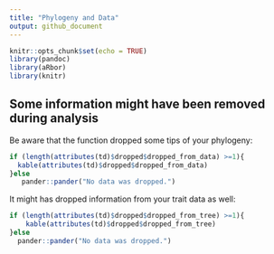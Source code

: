 ```yaml
---
title: "Phylogeny and Data"
output: github_document
---
```


```r
knitr::opts_chunk$set(echo = TRUE)
library(pandoc)
library(aRbor)
library(knitr)
```

## Some information might have been removed during analysis

Be aware that the function dropped some tips of your phylogeny:
```r
if (length(attributes(td)$dropped$dropped_from_data) >=1){
  kable(attributes(td)$dropped$dropped_from_data)
}else
   pander::pander("No data was dropped.")
```

It might has dropped information from your trait data as well: 
```r
if (length(attributes(td)$dropped$dropped_from_tree) >=1){
    kable(attributes(td)$dropped$dropped_from_tree)
}else
  pander::pander("No data was dropped.")
```
